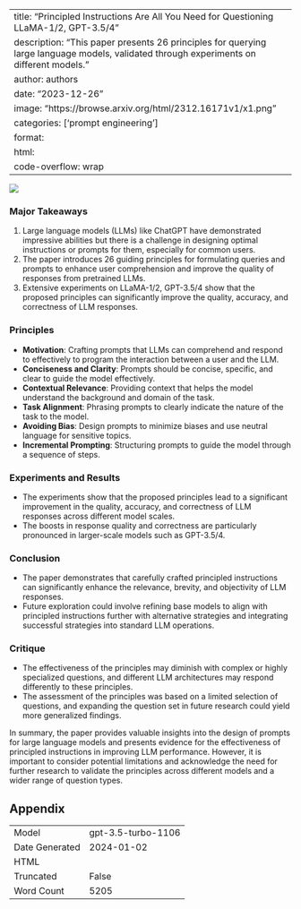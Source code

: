 
---
title: "Principled Instructions Are All You Need for Questioning LLaMA-1/2, GPT-3.5/4"
description: "This paper presents 26 principles for querying large language models, validated through experiments on different models."
author: authors
date: "2023-12-26"
image: "https://browse.arxiv.org/html/2312.16171v1/x1.png"
categories: ['prompt engineering']
format:
  html:
    code-overflow: wrap
---

![](https://browse.arxiv.org/html/2312.16171v1/x1.png)

### Major Takeaways

1. Large language models (LLMs) like ChatGPT have demonstrated impressive abilities but there is a challenge in designing optimal instructions or prompts for them, especially for common users.
2. The paper introduces 26 guiding principles for formulating queries and prompts to enhance user comprehension and improve the quality of responses from pretrained LLMs.
3. Extensive experiments on LLaMA-1/2, GPT-3.5/4 show that the proposed principles can significantly improve the quality, accuracy, and correctness of LLM responses.

### Principles

- **Motivation**: Crafting prompts that LLMs can comprehend and respond to effectively to program the interaction between a user and the LLM.
- **Conciseness and Clarity**: Prompts should be concise, specific, and clear to guide the model effectively.
- **Contextual Relevance**: Providing context that helps the model understand the background and domain of the task.
- **Task Alignment**: Phrasing prompts to clearly indicate the nature of the task to the model.
- **Avoiding Bias**: Design prompts to minimize biases and use neutral language for sensitive topics.
- **Incremental Prompting**: Structuring prompts to guide the model through a sequence of steps.

### Experiments and Results

- The experiments show that the proposed principles lead to a significant improvement in the quality, accuracy, and correctness of LLM responses across different model scales.
- The boosts in response quality and correctness are particularly pronounced in larger-scale models such as GPT-3.5/4.

### Conclusion

- The paper demonstrates that carefully crafted principled instructions can significantly enhance the relevance, brevity, and objectivity of LLM responses.
- Future exploration could involve refining base models to align with principled instructions further with alternative strategies and integrating successful strategies into standard LLM operations.

### Critique

- The effectiveness of the principles may diminish with complex or highly specialized questions, and different LLM architectures may respond differently to these principles.
- The assessment of the principles was based on a limited selection of questions, and expanding the question set in future research could yield more generalized findings.

In summary, the paper provides valuable insights into the design of prompts for large language models and presents evidence for the effectiveness of principled instructions in improving LLM performance. However, it is important to consider potential limitations and acknowledge the need for further research to validate the principles across different models and a wider range of question types.

## Appendix

|          |          |
|----------|----------|
| Model     | gpt-3.5-turbo-1106       |
| Date Generated     | 2024-01-02       |
| HTML     |        |
| Truncated       | False       |
| Word Count       | 5205       |